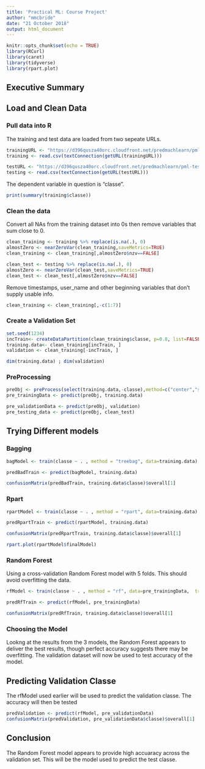 ---
title: 'Practical ML: Course Project'
author: "mmcbride"
date: "21 October 2018"
output: html_document
---

```{r setup, include=FALSE}
knitr::opts_chunk$set(echo = TRUE)
library(RCurl)
library(caret)
library(tidyverse)
library(rpart.plot)
```

## Executive Summary


## Load and Clean Data

### Pull data into R

The training and test data are loaded from two sepeate URLs.
```{r, cache = TRUE}

trainingURL <- "https://d396qusza40orc.cloudfront.net/predmachlearn/pml-training.csv"
training <- read.csv(textConnection(getURL(trainingURL)))

testURL <- "https://d396qusza40orc.cloudfront.net/predmachlearn/pml-testing.csv"
testing <- read.csv(textConnection(getURL(testURL)))
```

The dependent variable in question is "classe". 

```{r, include = TRUE}
print(summary(training$classe))
```





### Clean the data
Convert all NAs from the training dataset into 0s then remove variables that sum close to 0.

```{r, include=TRUE, echo=TRUE}

clean_training <- training %>% replace(is.na(.), 0)
almostZero <- nearZeroVar(clean_training,saveMetrics=TRUE)
clean_training <- clean_training[,almostZero$nzv==FALSE]

clean_test <- testing %>% replace(is.na(.), 0)
almostZero <- nearZeroVar(clean_test,saveMetrics=TRUE)
clean_test <- clean_test[,almostZero$nzv==FALSE]
```

Remove timestamps, user_name and other beginning variables that don't supply usable info.

```{r, include=TRUE, echo=FALSE}
clean_training <- clean_training[,-c(1:7)]
```

### Create a Validation Set

```{r, include=TRUE, echo = TRUE, cache = TRUE}
set.seed(1234)
incTrain<- createDataPartition(clean_training$classe, p=0.8, list=FALSE)
training.data<- clean_training[incTrain, ]
validation <- clean_training[-incTrain, ]

dim(training.data) ; dim(validation)
```

### PreProcessing

```{r, include=TRUE, echo=TRUE, cache = TRUE}
preObj <- preProcess(select(training.data,-classe),method=c("center","scale"))
pre_trainingData <- predict(preObj, training.data)

pre_validationData <- predict(preObj, validation)
pre_testing_data <- predict(preObj, clean_test)
```

## Trying Different models

### Bagging

```{r, cache=TRUE, echo=TRUE, include=TRUE}
bagModel <- train(classe ~ . , method = "treebag", data=training.data)

predBadTrain <- predict(bagModel, training.data)

confusionMatrix(predBadTrain, training.data$classe)$overall[1]

```

### Rpart

```{r ,cache=TRUE, include=TRUE, echo=TRUE}
rpartModel <- train(classe ~ . , method = "rpart", data=training.data)

predRpartTrain <- predict(rpartModel, training.data)

confusionMatrix(predRpartTrain, training.data$classe)$overall[1]


```


```{r echo=TRUE, include=TRUE}
rpart.plot(rpartModel$finalModel)
```



### Random Forest

Using a cross-validation Random Forest model with 5 folds. This should avoid overfitting the data.
```{r, echo=TRUE,include=TRUE, cache=TRUE}
rfModel <- train(classe ~ . , method = "rf", data=pre_trainingData,  trControl=trainControl(method='cv'), number=5, allowParallel=TRUE, importance=TRUE )

predRfTrain <- predict(rfModel, pre_trainingData)

confusionMatrix(predRfTrain, training.data$classe)$overall[1]

```

### Choosing the Model

Lookng at the results from the 3 models, the Random Forest appears to deliver the best results, though perfect accuracy suggests there may be overfitting. The validation dataset will now be used to test accuracy of the model.

## Predicting Validation Classe

The rfModel used earlier will be used to predict the validation classe. The accuracy will then be tested

```{r validate , echo=TRUE,include=TRUE,cache=TRUE}
predValidation <- predict(rfModel, pre_validationData)
confusionMatrix(predValidation, pre_validationData$classe)$overall[1]
```

## Conclusion

The Random Forest model appears to provide high accuaracy across the validation set. This will be the model used to predict the test classe.



